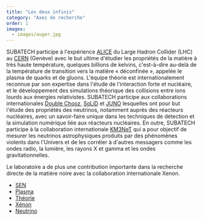 ```yaml
---
title: "Les deux infinis"
category: "Axes de recherche"
order: 1
images:
  - images/auger.jpg
---
```


<TopLeft fluid={props.images.image1.fluid} />

SUBATECH participe à l'expérience [ALICE](http://alice-collaboration.web.cern.ch/) du Large Hadron Collider (LHC) au [CERN](https://home.cern/) (Genève) avec le but ultime d'étudier les propriétés de la matière à très haute température, quelques billions de kelvins, c'est-à-dire au-delà de la température de transition vers la matière « déconfinée », appelée le plasma de quarks et de gluons. L'équipe théorie est internationalement reconnue par son expertise dans l'étude de l'interaction forte et nucléaire, et le développement des simulations théorique des collisions entre ions lourds aux énergies relativistes.
SUBATECH participe aux collaborations internationales [Double Chooz](http://doublechooz.in2p3.fr/), [SoLiD](http://www.solid-experiment.org/) et [JUNO](http://juno.ihep.cas.cn/) lesquelles ont pour but l'étude des propriétés des neutrinos, notamment auprès des réacteurs nucléaires, avec un savoir-faire unique dans les techniques de détection et la simulation numérique liée aux réacteurs nucléaires. En outre, SUBATECH participe à la collaboration internationale [KM3NeT](https://www.km3net.org/) qui a pour objectif de mesurer les neutrinos astrophysiques produits par des phénomènes violents dans l'Univers et de les corréler à d'autres messagers comme les ondes radio, la lumière, les rayons X et gamma et les ondes gravitationnelles.

Le laboratoire a de plus une contribution importante dans la recherche directe de la matière noire avec la collaboration internationale Xenon.


- [SEN](/recherche/sen/erdre-presentation.fr) 
- [Plasma](/recherche/plasma/presentation-groupe-plasma.fr) 
- [Théorie](fr/recherche/univers-a-haute-energie/theorie/presentation) 
- [Xénon](/recherche/xenon/presentation.fr) 
- [Neutrino](fr/recherche/univers-a-haute-energie/neutrino/presentation)
